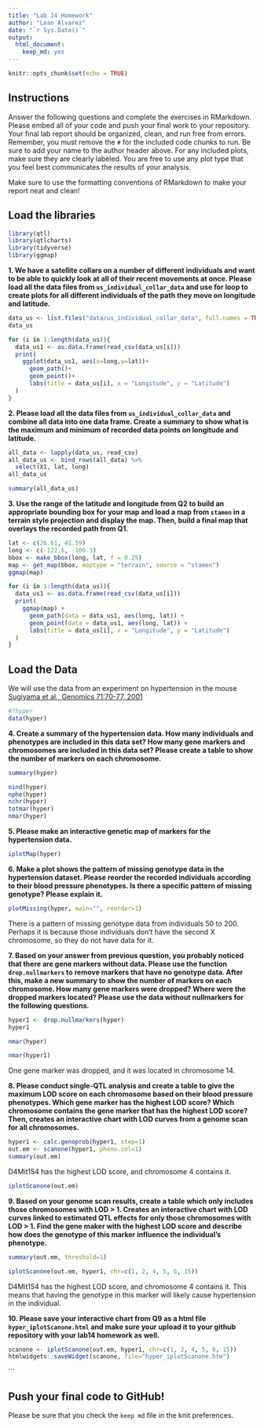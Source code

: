 ```yaml
---
title: "Lab 14 Homework"
author: "Lean Alvarez"
date: "`r Sys.Date()`"
output: 
  html_document: 
    keep_md: yes
---
```


```r
knitr::opts_chunk$set(echo = TRUE)
```

## Instructions
Answer the following questions and complete the exercises in RMarkdown. Please embed all of your code and push your final work to your repository. Your final lab report should be organized, clean, and run free from errors. Remember, you must remove the `#` for the included code chunks to run. Be sure to add your name to the author header above. For any included plots, make sure they are clearly labeled. You are free to use any plot type that you feel best communicates the results of your analysis.  

Make sure to use the formatting conventions of RMarkdown to make your report neat and clean!  

## Load the libraries
```r
library(qtl)
library(qtlcharts)
library(tidyverse)
library(ggmap)
```

**1. We have a satellite collars on a number of different individuals and want to be able to quickly look at all of their recent movements at once. Please load all the data files from `us_individual_collar_data` and use for loop to create plots for all different individuals of the path they move on longitude and latitude.**
```r
data_us <- list.files("data/us_individual_collar_data", full.names = TRUE)
data_us
```

```r
for (i in 1:length(data_us)){
  data_us1 <- as.data.frame(read_csv(data_us[i]))
  print(
    ggplot(data_us1, aes(x=long,y=lat))+
      geom_path()+
      geom_point()+
      labs(title = data_us[i], x = "Longitude", y = "Latitude")
  )
}
```



**2. Please load all the data files from `us_individual_collar_data` and combine all data into one data frame. Create a summary to show what is the maximum and minimum of recorded data points on longitude and latitude.**
```r
all_data <- lapply(data_us, read_csv)
all_data_us <- bind_rows(all_data) %>% 
  select(X1, lat, long)
all_data_us
```

```r
summary(all_data_us)
```



**3. Use the range of the latitude and longitude from Q2 to build an appropriate bounding box for your map and load a map from `stamen` in a terrain style projection and display the map. Then, build a final map that overlays the recorded path from Q1.**
```r
lat <- c(26.61, 41.59)
long <- c(-122.6, -106.3)
bbox <- make_bbox(long, lat, f = 0.25)
map <- get_map(bbox, maptype = "terrain", source = "stamen")
ggmap(map)
```

```r
for (i in 1:length(data_us)){
  data_us1 <- as.data.frame(read_csv(data_us[i]))
  print(
    ggmap(map) +
      geom_path(data = data_us1, aes(long, lat)) +
      geom_point(data = data_us1, aes(long, lat)) +
      labs(title = data_us[i], x = "Longitude", y = "Latitude")
  )
}
```

## Load the Data
We will use the data from an experiment on hypertension in the mouse [Sugiyama et al., Genomics 71:70-77, 2001](https://www.sciencedirect.com/science/article/pii/S0888754300964012?via%3Dihub)
```r
#?hyper
data(hyper)
```

**4. Create a summary of the hypertension data. How many individuals and phenotypes are included in this data set? How many gene markers and chromosomes are included in this data set? Please create a table to show the number of markers on each chromosome.**
```r
summary(hyper)
```

```r
nind(hyper)
nphe(hyper)
nchr(hyper)
totmar(hyper)
nmar(hyper)
```

**5. Please make an interactive genetic map of markers for the hypertension data.**
```r
iplotMap(hyper)
```

**6. Make a plot shows the pattern of missing genotype data in the hypertension dataset. Please reorder the recorded individuals according to their blood pressure phenotypes. Is there a specific pattern of missing genotype? Please explain it.**
```r
plotMissing(hyper, main="", reorder=1)
```
There is a pattern of missing genotype data from individuals 50 to 200. Perhaps it is because those individuals don't have the second X chromosome, so they do not have data for it. 


**7. Based on your answer from previous question, you probably noticed that there are gene markers without data. Please use the function `drop.nullmarkers` to remove markers that have no genotype data. After this, make a new summary to show the number of markers on each chromosome. How many gene markers were dropped? Where were the dropped markers located? Please use the data without nullmarkers for the following questions.**
```r
hyper1 <- drop.nullmarkers(hyper)
hyper1
```

```r
nmar(hyper)
```

```r
nmar(hyper1)
```

One gene marker was dropped, and it was located in chromosome 14.

**8. Please conduct single-QTL analysis and create a table to give the maximum LOD score on each chromosome based on their blood pressure phenotypes. Which gene marker has the highest LOD score? Which chromosome contains the gene marker that has the highest LOD score? Then, creates an interactive chart with LOD curves from a genome scan for all chromosomes.**
```r
hyper1 <- calc.genoprob(hyper1, step=1)
out.em <- scanone(hyper1, pheno.col=1)
summary(out.em)
```


D4Mit154 has the highest LOD score, and chromosome 4 contains it.


```r
iplotScanone(out.em)
```

**9. Based on your genome scan results, create a table which only includes those chromosomes with LOD > 1. Creates an interactive chart with LOD curves linked to estimated QTL effects for only those chromosomes with LOD > 1. Find the gene maker with the highest LOD score and describe how does the genotype of this marker influence the individual's phenotype.**
```r
summary(out.em, threshold=1)
```

```r
iplotScanone(out.em, hyper1, chr=c(1, 2, 4, 5, 6, 15))
```

D4Mit154 has the highest LOD score, and chromosome 4 contains it. This means that having the genotype in this marker will likely cause hypertension in the individual.



**10. Please save your interactive chart from Q9 as a html file `hyper_iplotScanone.html` and make sure your upload it to your github repository with your lab14 homework as well.**
```r
scanone <- iplotScanone(out.em, hyper1, chr=c(1, 2, 4, 5, 6, 15))
htmlwidgets::saveWidget(scanone, file="hyper_iplotScanone.htm")
```
```

## Push your final code to GitHub!
Please be sure that you check the `keep md` file in the knit preferences. 